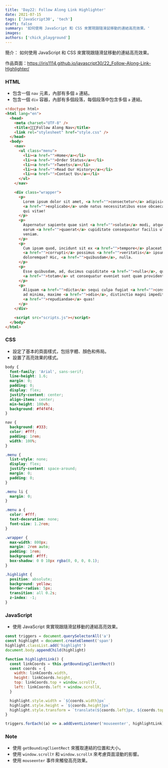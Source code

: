 ```yaml
---
title: 'Day22: Follow Along Link Highlighter'
date: 2021-07-15
tags: ['JavaScript30', 'tech']
draft: false
summary: '如何使用 JavaScript 和 CSS 來實現跟隨滑鼠移動的連結高亮效果。'
images:
authors: ['chick_playground']
---
```


簡介： 如何使用 JavaScript 和 CSS 來實現跟隨滑鼠移動的連結高亮效果。

作品頁面：https://iris1114.github.io/javascript30/22_Follow-Along-Link-Highlighter/

### HTML

- 包含一個 `nav` 元素，內部有多個 `a` 連結。
- 包含一個 `div` 容器，內部有多個段落，每個段落中包含多個 `a` 連結。

```html
<!doctype html>
<html lang="en">
  <head>
    <meta charset="UTF-8" />
    <title>👀👀👀Follow Along Nav</title>
    <link rel="stylesheet" href="style.css" />
  </head>
  <body>
    <nav>
      <ul class="menu">
        <li><a href="">Home</a></li>
        <li><a href="">Order Status</a></li>
        <li><a href="">Tweets</a></li>
        <li><a href="">Read Our History</a></li>
        <li><a href="">Contact Us</a></li>
      </ul>
    </nav>

    <div class="wrapper">
      <p>
        Lorem ipsum dolor sit amet, <a href="">consectetur</a> adipisicing elit. Est
        <a href="">explicabo</a> unde natus necessitatibus esse obcaecati distinctio, aut itaque,
        qui vitae!
      </p>
      <p>
        Aspernatur sapiente quae sint <a href="">soluta</a> modi, atque praesentium laborum pariatur
        earum <a href="">quaerat</a> cupiditate consequuntur facilis ullam dignissimos, aperiam quam
        veniam.
      </p>
      <p>
        Cum ipsam quod, incidunt sit ex <a href="">tempore</a> placeat maxime
        <a href="">corrupti</a> possimus <a href="">veritatis</a> ipsum fugit recusandae est
        doloremque? Hic, <a href="">quibusdam</a>, nulla.
      </p>
      <p>
        Esse quibusdam, ad, ducimus cupiditate <a href="">nulla</a>, quae magni odit
        <a href="">totam</a> ut consequatur eveniet sunt quam provident sapiente dicta neque quod.
      </p>
      <p>
        Aliquam <a href="">dicta</a> sequi culpa fugiat <a href="">consequuntur</a> pariatur optio
        ad minima, maxime <a href="">odio</a>, distinctio magni impedit tempore enim repellendus
        <a href="">repudiandae</a> quas!
      </p>
    </div>

    <script src="scripts.js"></script>
  </body>
</html>
```

### CSS

- 設定了基本的頁面樣式，包括字體、顏色和佈局。
- 設置了高亮效果的樣式。

```css
body {
  font-family: 'Arial', sans-serif;
  line-height: 1.6;
  margin: 0;
  padding: 0;
  display: flex;
  justify-content: center;
  align-items: center;
  min-height: 100vh;
  background: #f4f4f4;
}

nav {
  background: #333;
  color: #fff;
  padding: 1rem;
  width: 100%;
}

.menu {
  list-style: none;
  display: flex;
  justify-content: space-around;
  margin: 0;
  padding: 0;
}

.menu li {
  margin: 0;
}

.menu a {
  color: #fff;
  text-decoration: none;
  font-size: 1.2rem;
}

.wrapper {
  max-width: 800px;
  margin: 2rem auto;
  padding: 1rem;
  background: #fff;
  box-shadow: 0 0 10px rgba(0, 0, 0, 0.1);
}

.highlight {
  position: absolute;
  background: yellow;
  border-radius: 5px;
  transition: all 0.2s;
  z-index: -1;
}
```

### JavaScript

- 使用 JavaScript 來實現跟隨滑鼠移動的連結高亮效果。

```javascript
const triggers = document.querySelectorAll('a')
const highlight = document.createElement('span')
highlight.classList.add('highlight')
document.body.appendChild(highlight)

function highlightLink() {
  const linkCoords = this.getBoundingClientRect()
  const coords = {
    width: linkCoords.width,
    height: linkCoords.height,
    top: linkCoords.top + window.scrollY,
    left: linkCoords.left + window.scrollX,
  }

  highlight.style.width = `${coords.width}px`
  highlight.style.height = `${coords.height}px`
  highlight.style.transform = `translate(${coords.left}px, ${coords.top}px)`
}

triggers.forEach((a) => a.addEventListener('mouseenter', highlightLink))
```

### Note

- 使用 `getBoundingClientRect` 來獲取連結的位置和大小。
- 使用 `window.scrollY` 和 `window.scrollX` 來考慮頁面滾動的影響。
- 使用 `mouseenter` 事件來觸發高亮效果。
